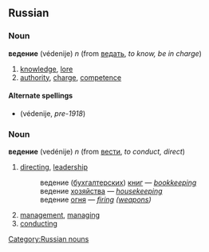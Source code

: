 ==Russian==
===Noun===
'''ведение''' (védenije) ''n'' (from [[ведать]], ''to know, be in charge'')

# [[knowledge]], [[lore]]
# [[authority]], [[charge]], [[competence]]

====Alternate spellings====
*{{IPA|[[вѣдѣніе]]}} (védenije, ''pre-1918'')

===Noun===
'''ведение''' (vedénije) ''n'' (from [[вести]], ''to conduct, direct'')

# [[directing]], [[leadership]]
#: ведение ([[бухгалтерский|бухгалтерских]]) [[книга|книг]] — ''[[bookkeeping]]''
#: ведение [[хозяйство|хозяйства]] — ''[[housekeeping]]''
#: ведение [[огонь|огня]] — ''[[firing]] ([[weapons]])''
# [[management]], [[managing]]
# [[conducting]]

[[Category:Russian nouns]]
